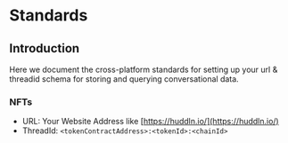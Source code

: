 # Standards

## Introduction

Here we document the cross-platform standards for setting up your url & threadid schema for storing and querying conversational data.

### NFTs

- URL: Your Website Address like [https://huddln.io/](https://huddln.io/)
- ThreadId: `<tokenContractAddress>:<tokenId>:<chainId>`
